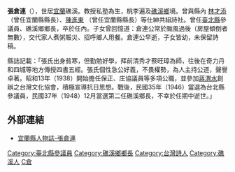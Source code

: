 '''張倉連'''（{{bd|1892年||1950年|catIdx=C張倉連}}），世居[[宜蘭縣|宜蘭]]礁溪。教授私塾為生，桃李遍及[[礁溪鄉|礁溪鄉]]境。曾與縣內 [[林才添|林才添]] （曾任宜蘭縣縣長）、[[陳進東|陳進東]] （曾任宜蘭縣縣長）等仕紳共組詩社。曾任[[新北市|臺北縣]]參議員、礁溪鄉鄉長，卒於任內。子女曾回憶道：倉連公常於颱風過後（房屋傾倒者無數），交代家人煮粥賑災、招呼鄉人用餐。倉連公早逝，子女皆幼，未保留詩稿。

縣誌記載：「張氏出身貧寒，但勤勉好學，拜前清秀才蔡旺璋為師，往後在奇力丹和四城等地方傳授四書五經。張氏個性急公好義，不畏權勢，為人主持公道，聲譽卓著。昭和13年（1938）開始擔任保正、庄協議員等多項公職，並參加[[蔣渭水|蔣渭水]]創辦之台灣文化協會，積極宣導抗日思想。戰後，民國35年（1946）當選為台北縣參議員，民國37年（1948）12月當選第二任礁溪鄉長，不幸於任期中逝世。」

== 外部連結 ==
* [http://svr2.ilccb.gov.tw/readyilan/js-f01s.asp?id=C-JS-F08 宜蘭縣人物誌-張倉連] {{Wayback|url=http://svr2.ilccb.gov.tw/readyilan/js-f01s.asp?id=C-JS-F08 |date=20070927004149 }}

{{Taiwan-academic-bio-stub}}
{{DEFAULTSORT:Zhang張}}
[[Category:臺北縣參議員|Category:臺北縣參議員]]
[[Category:礁溪鄉鄉長|Category:礁溪鄉鄉長]]
[[Category:台灣詩人|Category:台灣詩人]]
[[Category:礁溪人|Category:礁溪人]]
[[Category:張姓|C倉]]